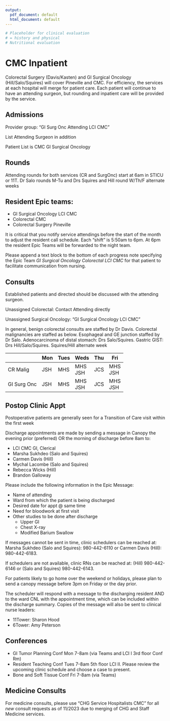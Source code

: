 ```yaml
---
output:
  pdf_document: default
  html_document: default
---
```

```r
# Placeholder for clinical evaluation
# = history and physical
# Nutritional evaluation
```
# CMC Inpatient

Colorectal Surgery (Davis/Kasten) and GI Surgical Oncology (Hill/Salo/Squires) will cover Pineville and CMC. For efficiency, the services at each hospital will merge for patient care. Each patient will continue to have an attending surgeon, but rounding and inpatient care will be provided by the service.

## Admissions

Provider group: “GI Surg Onc Attending LCI CMC”

List Attending Surgeon in addition

Patient List is CMC GI Surgical Oncology

## Rounds

Attending rounds for both services (CR and SurgOnc) start at 6am in STICU or 11T.  Dr Salo rounds M-Tu and Drs Squires and Hill round  W/Th/F alternate weeks

## Resident Epic teams:

- GI Surgical Oncology LCI CMC
- Colorectal CMC
- Colorectal Surgery Pineville

It is critical that you notify service attendings before the start of the month to adjust the resident call schedule. Each “shift” is 5:50am to 6pm. At 6pm the resident Epic Teams will be forwarded to the night team.

Please append a text block to the bottom of each progress note specifying the Epic Team *GI Surgical Oncology Colorectal LCI CMC* for that patient to facilitate communication from nursing.


## Consults

Established patients and directed should be discussed with the attending surgeon.

Unassigned Colorectal: Contact Attending directly

Unassigned Surgical Oncology: “GI Surgical Oncology LCI CMC”

In general, benign colorectal consults are staffed by Dr Davis. Colorectal malignancies are staffed as below. Esophageal and GE junction staffed by Dr Salo. Adenocarcinoma of distal stomach: Drs Salo/Squires. Gastric GIST: Drs Hill/Salo/Squires. Squires/Hill alternate week
 
|  | Mon | Tues | Weds | Thu | Fri |
|---|---|---|---|---|---|
| CR Malig | JSH | MHS | MHS<br>JSH | JCS | MHS<br>JSH |
| GI Surg Onc | JSH | MHS | MHS<br>JSH | JCS | MHS<br>JSH |

## Postop Clinic Appt

Postoperative patients are generally seen for a Transition of Care visit within the first week

Discharge appointments are made by sending a message in Canopy the evening prior (preferred) OR the morning of discharge before 8am to:


- LCI CMC GI, Clerical
- Marsha Sukhdeo (Salo and Squires)
- Carmen Davis (Hill)
- Mychal Lacombe (Salo and Squires) 
- Rebecca Wicks (Hill) 
- Brandon Galloway

Please include the following information in the Epic Message:

- Name of attending
- Ward from which the patient is being discharged
- Desired date for appt @ same time
- Need for bloodwork at first visit
- Other studies to be done after discharge
  - Upper GI
  - Chest X-ray
  - Modified Barium Swallow

If messages cannot be sent in time, clinic schedulers can be reached at: Marsha Sukhdeo (Salo and Squires): 980-442-6110 or Carmen Davis  (Hill): 980-442-6183.

If schedulers are not available, clinic RNs can be reached at: (Hill) 980-442-6146 or (Salo and Squires) 980-442-6143.

For patients likely to go home over the weekend or holidays, please plan to send a canopy message before 3pm on Friday or the day prior.

The scheduler will respond with a message to the discharging resident AND to the ward CNL with the appointment time, which can be included within the discharge summary. Copies of the message will also be sent to clinical nurse leaders:

- 11Tower: Sharon Hood
- 6Tower: Amy Peterson

## Conferences

- GI Tumor Planning Conf Mon 7-8am (via Teams and LCI I 3rd floor Conf Rm)
- Resident Teaching Conf Tues 7-8am 5th floor LCI II. Please review the upcoming clinic schedule and choose a case to present.
- Bone and Soft Tissue Conf Fri 7-8am (via Teams)

## Medicine Consults

For medicine consults, please use "CHG Service Hospitalists CMC" for all *new* consult requests as of 11/2023 due to merging of CHG and Staff Medicine services.
